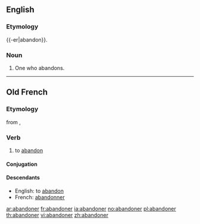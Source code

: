==English==

===Etymology===
{{-er|abandon}}.

===Noun===
{{en-noun}}

# One who abandons.

----

==Old French==

===Etymology===
from {{term|abandon|lang=fro}}, {{term|abandun|lang=fro}}

===Verb===
{{head|fro|verb}}

# to [[abandon]]

====Conjugation====
{{fro-conj-er|abandon|avoir}}

====Descendants====
* English: to [[abandon]]
* French: [[abandonner]]

[[ar:abandoner]]
[[fr:abandoner]]
[[ia:abandoner]]
[[no:abandoner]]
[[pl:abandoner]]
[[th:abandoner]]
[[vi:abandoner]]
[[zh:abandoner]]